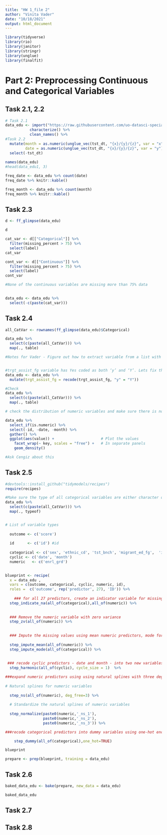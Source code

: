 ```yaml
---
title: "HW 1_file 2"
author: "Vinita Vader"
date: "10/18/2021"
output: html_document
---
```


```r
library(tidyverse)
library(rio)
library(janitor)
library(stringr)
library(unglue)
library(finalfit)
```

# Part 2: Preprocessing Continuous and Categorical Variables

## Task 2.1, 2.2
```r
# Task 2.1
data_edu <- import("https://raw.githubusercontent.com/uo-datasci-specialization/c4-ml-fall-2021/main/data/oregon.csv", setclass = "tb_df") %>% 
           characterize() %>% 
           clean_names() %>% 
#Task 2.2
  mutate(month = as.numeric(unglue_vec(tst_dt, "{x}/{y}/{z}", var = "x")), 
         date = as.numeric(unglue_vec(tst_dt, "{x}/{y}/{z}", var = "y"))) %>%
  select(-tst_dt) 
  
names(data_edu)
#head(data_edu1, 3)

freq_date <- data_edu %>% count(date)
freq_date %>% knitr::kable()

freq_month <- data_edu %>% count(month)
freq_month %>% knitr::kable() 
```

## Task 2.3
```r
d <- ff_glimpse(data_edu)

d

cat_var <- d[["Categorical"]] %>% 
  filter(missing_percent > 75) %>% 
  select(label)
cat_var

cont_var <- d[["Continuous"]] %>% 
  filter(missing_percent > 75) %>% 
  select(label)
cont_var

#None of the continuous variables are missing more than 75% data
 

data_edu <- data_edu %>% 
  select(-c(paste(cat_var)))
```

## Task 2.4
```r
all_CatVar <- rownames(ff_glimpse(data_edu)$Categorical) 

data_edu %>% 
  select(c(paste(all_CatVar))) %>% 
  map(., table)

#Notes for Vader - Figure out how to extract variable from a list with a certain level


#trgt_assist_fg variable has Yes coded as both ‘y’ and ‘Y’. Lets fix this.
data_edu <- data_edu %>% 
  mutate(trgt_assist_fg = recode(trgt_assist_fg, "y" = "Y"))

#Check
data_edu %>% 
  select(c(paste(all_CatVar))) %>% 
  map(., table)

# check the distribution of numeric variables and make sure there is no anomaly.

data_edu %>% 
  select_if(is.numeric) %>% 
  select(-id, -date, -month) %>% 
  gather() %>%                            
  ggplot(aes(value)) +                     # Plot the values
    facet_wrap(~ key, scales = "free") +   # In separate panels
    geom_density()   

#Ask Cengiz about this 
```


## Task 2.5
```r
#devtools::install_github("tidymodels/recipes")
require(recipes)

#Make sure the type of all categorical variables are either character or factor.
data_edu %>% 
  select(c(paste(all_CatVar))) %>% 
  map(., typeof)


# List of variable types
  
  outcome <- c('score') 
  
  id      <- c('id') #id
  
  categorical <- c('sex', 'ethnic_cd', 'tst_bnch', 'migrant_ed_fg',  'ind_ed_fg', 'sp_ed_fg', 'tag_ed_fg', 'econ_dsvntg', 'stay_in_dist', 'stay_in_schl', 'dist_sped', 'trgt_assist_fg', 'ayp_dist_partic', 'ayp_schl_partic', 'ayp_dist_prfrm', 'ayp_schl_prfrm', 'rc_dist_partic', 'rc_schl_partic', 'rc_dist_prfrm', 'rc_schl_prfrm', 'grp_rpt_dist_partic', 'grp_rpt_schl_partic', 'grp_rpt_dist_prfrm', 'grp_rpt_schl_prfrm') 
  cyclic <- c('date', 'month')
  numeric   <- c('enrl_grd')

  
blueprint <- recipe(
  x = data_edu ,
  vars = c(outcome, categorical, cyclic, numeric, id),
  roles =  c('outcome', rep('predictor', 27), 'ID')) %>% 
  
    ### for all 27 predictors, create an indicator variable for missingness
  step_indicate_na(all_of(categorical),all_of(numeric)) %>%
  
  
  ### Remove the numeric variable with zero variance
  step_zv(all_of(numeric)) %>%
  
  
  ### Impute the missing values using mean numeric predictors, mode for categorical predictors
  
  step_impute_mean(all_of(numeric)) %>%
  step_impute_mode(all_of(categorical)) %>%
  
  
 ### recode cyclic predictors - date and month - into two new variables of sin and cos terms,
  step_harmonic(all_of(cyclic), cycle_size = 1)  %>%

###expand numeric predictors using using natural splines with three degrees of freedom and standardize,
  
# Natural splines for numeric variables 
  
  step_ns(all_of(numeric), deg_free=3) %>%
  
  # Standardize the natural splines of numeric variables 
  
  step_normalize(paste0(numeric,'_ns_1'),
                 paste0(numeric,'_ns_2'),
                 paste0(numeric,'_ns_3')) %>% 

###recode categorical predictors into dummy variables using one-hot encoding.

    step_dummy(all_of(categorical),one_hot=TRUE)

blueprint

prepare <- prep(blueprint, training = data_edu)
```


## Task 2.6

```r
baked_data_edu <- bake(prepare, new_data = data_edu)

baked_data_edu
```


## Task 2.7

## Task 2.8